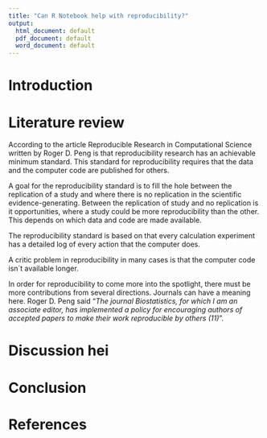 ```yaml
---
title: "Can R Notebook help with reproducibility?"
output:
  html_document: default
  pdf_document: default
  word_document: default
---
```


# Introduction



# Literature review

According to the article Reproducible Research in Computational Science written by Roger D. Peng is that reproducibility research has an achievable minimum standard. This standard for reproducibility requires that the data and the computer code are published for others.

A goal for the reproducibility standard is to fill the hole between the replication of a study and where there is no replication in the scientific evidence-generating. Between the replication of study and no replication is it opportunities, where a study could be more reproducibility than the other. This depends on which data and code are made available.

The reproducibility standard is based on that every calculation experiment has a detailed log of every action that the computer does.

A critic problem in reproducibility in many cases is that the computer code isn´t available longer.

In order for reproducibility to come more into the spotlight, there must be more contributions from several directions. Journals can have a meaning here. Roger D. Peng said "*The journal Biostatistics, for which I am an associate editor, has implemented a policy for encouraging authors of accepted papers to make their work reproducible by others (11)*".

# Discussion hei

# Conclusion

# References
